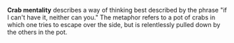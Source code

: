 '''Crab mentality''' describes a way of thinking best described by the phrase "if I can't have it, neither can you."  The metaphor refers to a  pot of crabs in which one tries to escape over the side, but is relentlessly pulled down by the others in the pot.

{{psych-stub}}